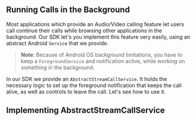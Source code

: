 ## Running Calls in the Background

Most applications which provide an Audio/Video calling feature let users call continue their calls while browsing other applications in the background. Our SDK let's you implement this feature very easily, using an abstract Android `Service` that we provide.

> **Note**: Because of Android OS background limitations, you have to keep a `ForegroundService` and notification active, while working on something in the background.

In our SDK we provide an `AbstractStreamCallService`. It holds the necessary logic to set up the foreground notification that keeps the call alive, as well as controls to leave the call. Let's see how to use it.

## Implementing AbstractStreamCallService